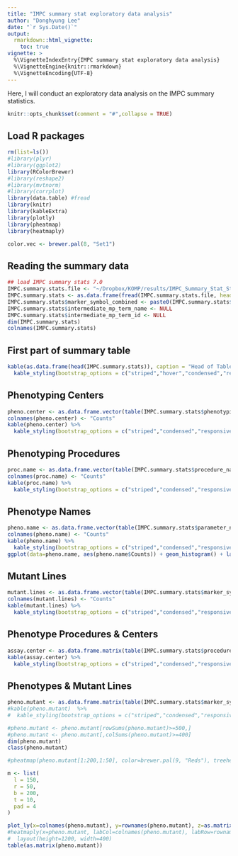 ```yaml
---
title: "IMPC summary stat exploratory data analysis"
author: "Donghyung Lee"
date: "`r Sys.Date()`"
output: 
  rmarkdown::html_vignette:
    toc: true
vignette: >
  %\VignetteIndexEntry{IMPC summary stat exploratory data analysis}
  %\VignetteEngine{knitr::rmarkdown}
  %\VignetteEncoding{UTF-8}
---
```


Here, I will conduct an exploratory data analysis on the IMPC summary statistics.
```r
knitr::opts_chunk$set(comment = "#",collapse = TRUE)
```


## Load R packages
```r
rm(list=ls())
#library(plyr)
#library(ggplot2)
library(RColorBrewer)
#library(reshape2)
#library(mvtnorm)
#library(corrplot)
library(data.table) #fread
library(knitr)
library(kableExtra)
library(plotly)
library(pheatmap)
library(heatmaply)

color.vec <- brewer.pal(8, "Set1")
```

## Reading the summary data
```r
## load IMPC summary stats 7.0
IMPC.summary.stats.file <- "~/Dropbox/KOMP/results/IMPC_Summary_Stat_Study/R_input/version_7.0/IMPC_ALL_statistical_results.csv"
IMPC.summary.stats <- as.data.frame(fread(IMPC.summary.stats.file, header=TRUE, sep=","))
IMPC.summary.stats$marker_symbol_combined <- paste0(IMPC.summary.stats$marker_symbol,"_",IMPC.summary.stats$zygosity)
IMPC.summary.stats$intermediate_mp_term_name <- NULL
IMPC.summary.stats$intermediate_mp_term_id <- NULL
dim(IMPC.summary.stats)
colnames(IMPC.summary.stats)
```

## First part of summary table
```r
kable(as.data.frame(head(IMPC.summary.stats)), caption = "Head of Table") %>%
  kable_styling(bootstrap_options = c("striped","hover","condensed","responsive"), full_width = F, position="left", font_size = 10)
```

## Phenotyping Centers
```r
pheno.center <- as.data.frame.vector(table(IMPC.summary.stats$phenotyping_center))
colnames(pheno.center) <- "Counts"
kable(pheno.center) %>% 
  kable_styling(bootstrap_options = c("striped","condensed","responsive"), full_width = F)
```
## Phenotyping Procedures
```r
proc.name <- as.data.frame.vector(table(IMPC.summary.stats$procedure_name))
colnames(proc.name) <- "Counts"
kable(proc.name) %>% 
  kable_styling(bootstrap_options = c("striped","condensed","responsive"), full_width = F)
```
## Phenotype Names
```r
pheno.name <- as.data.frame.vector(table(IMPC.summary.stats$parameter_name))
colnames(pheno.name) <- "Counts"
kable(pheno.name) %>% 
  kable_styling(bootstrap_options = c("striped","condensed","responsive"), full_width = F)
ggplot(data=pheno.name, aes(pheno.name$Counts)) + geom_histogram() + labs(x="Phenotype", y="Count")
```

## Mutant Lines
```r
mutant.lines <- as.data.frame.vector(table(IMPC.summary.stats$marker_symbol_combined))
colnames(mutant.lines) <- "Counts"
kable(mutant.lines) %>% 
  kable_styling(bootstrap_options = c("striped","condensed","responsive"), full_width = F)
```


## Phenotype Procedures & Centers
```r
assay.center <- as.data.frame.matrix(table(IMPC.summary.stats$procedure_name, IMPC.summary.stats$phenotyping_center))
kable(assay.center) %>% 
  kable_styling(bootstrap_options = c("striped","condensed","responsive"), full_width = F)
```
## Phenotypes & Mutant Lines
```r
pheno.mutant <- as.data.frame.matrix(table(IMPC.summary.stats$marker_symbol_combined, IMPC.summary.stats$parameter_name))
#kable(pheno.mutant)  %>% 
#  kable_styling(bootstrap_options = c("striped","condensed","responsive"), full_width = F)

#pheno.mutant <- pheno.mutant[rowSums(pheno.mutant)>=500,]
#pheno.mutant <- pheno.mutant[,colSums(pheno.mutant)>=400]
dim(pheno.mutant)
class(pheno.mutant)

#pheatmap(pheno.mutant[1:200,1:50], color=brewer.pal(9, "Reds"), treeheight_row = 0, treeheight_col = 0)

m <- list(
  l = 150,
  r = 50,
  b = 200,
  t = 10,
  pad = 4
)

plot_ly(x=colnames(pheno.mutant), y=rownames(pheno.mutant), z=as.matrix(pheno.mutant), colors= brewer.pal(9, "Reds"), type="heatmap") %>% layout(autosize=F, width=800, height=800, margin=m)
#heatmaply(x=pheno.mutant, labCol=colnames(pheno.mutant), labRow=rownames(pheno.mutant)) %>% 
#  layout(height=1200, width=400)
table(as.matrix(pheno.mutant))
```
